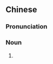 {{also|把势}}
==Chinese==
{{zh-forms|s=把势}}

===Pronunciation===
{{zh-pron
|m=bǎshì,tl=y
|cat=n
}}

===Noun===
{{zh-noun}}

# {{zh-alt-form|把式}}